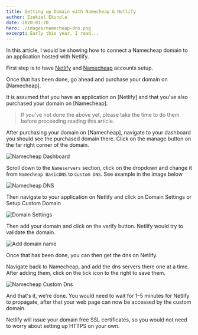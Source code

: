 ```yaml
---
title: Setting up Domain with Namecheap & Netlify
author: Ezekiel Ekunola
date: 2020-01-20
hero: ./images/namecheap-dns.png
excerpt: Early this year, I read...
---
```


In this article, I would be showing how to connect a Namecheap domain to an application hosted with Netlify.

First step is to have [Netlify](https://www.netlify.com) and [Namecheap](https://www.namecheap.com) accounts setup.

Once that has been done, go ahead and purchase your domain on [Namecheap].

It is assumed that you have an application on [Netlify] and that you've also purchased your domain on [Namecheap].

> If you've not done the above yet, please take the time to do them before proceeding reading this article.

After purchasing your domain on [Namecheap], navigate to your dashboard you should see the purchased domain there. Click on the manage button on the far right corner of the domain.

![Namecheap Dashboard](./images/namecheap-dashboard.png)

Scroll down to the `Nameservers` section, click on the dropdown and change it from `Namecheap BasicDNS` to `Custom DNS`. See example in the image below

![Namecheap DNS](./images/namecheap-dns.png)

Then navigate to your application on Netlify and click on Domain Settings or Setup Custom Domain

![Domain Settings](./images/netlify-domain-settings.png)

Then add your domain and click on the verify button. Netlify would try to validate the domain.

![Add domain name](./images/netlify-add-domain-name.png)


Once that has been done, you can then get the dns on Netlify.


Navigate back to Namecheap, and add the dns servers there one at a time. After adding them, click on the tick icon to the right to save them.

![Namecheap Custom Dns](./images/namecheap-custom-dns.png)


And that's it, we're done. You would need to wait for 1–5 minutes for Netlify to propagate, after that your web page can now be accessed by the custom domain. 

Netlify will issue your domain free SSL certificates, so you would not need to worry about setting up HTTPS on your own.
